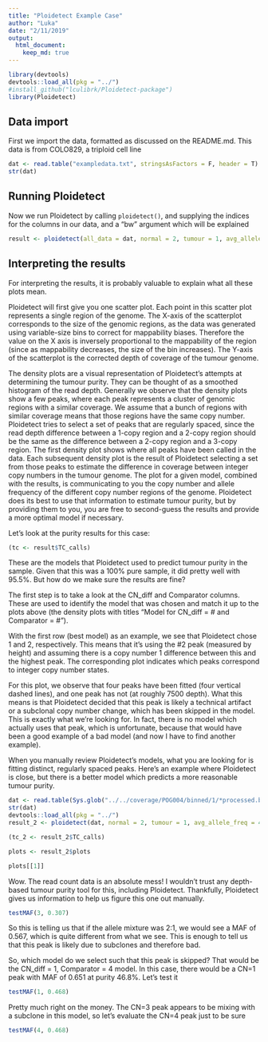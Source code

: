 ```yaml
---
title: "Ploidetect Example Case"
author: "Luka"
date: "2/11/2019"
output: 
  html_document:
    keep_md: true
---
```


```r
library(devtools)
devtools::load_all(pkg = "../")
#install_github("lculibrk/Ploidetect-package")
library(Ploidetect)
```

## Data import

First we import the data, formatted as discussed on the README.md. This data is from COLO829, a triploid cell line

```r
dat <- read.table("exampledata.txt", stringsAsFactors = F, header = T)
str(dat)
```

## Running Ploidetect

Now we run Ploidetect by calling ```ploidetect()```, and supplying the indices for the columns in our data, and a "bw" argument which will be explained

```r
result <- ploidetect(all_data = dat, normal = 2, tumour = 1, avg_allele_freq = 3, window_id = 4, window_size = 5, GC = 6, verbose = F, bw = 400, CNA_call = F)
```

## Interpreting the results

For interpreting the results, it is probably valuable to explain what all these plots mean. 

Ploidetect will first give you one scatter plot. Each point in this scatter plot represents a single region of the genome. The X-axis of the scatterplot corresponds to the size of the genomic regions, as the data was generated using variable-size bins to correct for mappability biases. Therefore the value on the X axis is inversely proportional to the mappability of the region (since as mappability decreases, the size of the bin increases). The Y-axis of the scatterplot is the corrected depth of coverage of the tumour genome. 

The density plots are a visual representation of Ploidetect's attempts at determining the tumour purity. They can be thought of as a smoothed histogram of the read depth. Generally we observe that the density plots show a few peaks, where each peak represents a cluster of genomic regions with a similar coverage. We assume that a bunch of regions with similar coverage means that those regions have the same copy number. Ploidetect tries to select a set of peaks that are regularly spaced, since the read depth difference between a 1-copy region and a 2-copy region should be the same as the difference between a 2-copy region and a 3-copy region. The first density plot shows where all peaks have been called in the data. Each subsequent density plot is the result of Ploidetect selecting a set from those peaks to estimate the difference in coverage between integer copy numbers in the tumour genome. The plot for a given model, combined with the results, is communicating to you the copy number and allele frequency of the different copy number regions of the genome. Ploidetect does its best to use that information to estimate tumour purity, but by providing them to you, you are free to second-guess the results and provide a more optimal model if necessary.

Let's look at the purity results for this case:
```r
(tc <- result$TC_calls)
```

These are the models that Ploidetect used to predict tumour purity in the sample. Given that this was a 100% pure sample, it did pretty well with 95.5%. But how do we make sure the results are fine?

The first step is to take a look at the CN_diff and Comparator columns. These are used to identify the model that was chosen and match it up to the plots above (the density plots with titles "Model for CN_diff = # and Comparator = #"). 

With the first row (best model) as an example, we see that Ploidetect chose 1 and 2, respectively. This means that it's using the #2 peak (measured by height) and assuming there is a copy number 1 difference between this and the highest peak. The corresponding plot indicates which peaks correspond to integer copy number states.

For this plot, we observe that four peaks have been fitted (four vertical dashed lines), and one peak has not (at roughly 7500 depth). What this means is that Ploidetect decided that this peak is likely a technical artifact or a subclonal copy number change, which has been skipped in the model. This is exactly what we're looking for. In fact, there is no model which actually uses that peak, which is unfortunate, because that would have been a good example of a bad model (and now I have to find another example). 

When you manually review Ploidetect's models, what you are looking for is fitting distinct, regularly spaced peaks. Here's an example where Ploidetect is close, but there is a better model which predicts a more reasonable tumour purity. 

```r
dat <- read.table(Sys.glob("../../coverage/POG004/binned/1/*processed.bed")[1], stringsAsFactors = F, header = T)
str(dat)
devtools::load_all(pkg = "../")
result_2 <- ploidetect(dat, normal = 2, tumour = 1, avg_allele_freq = 4, window_id = 3, window_size = 5, GC = 6, verbose = F, CNA_call = F)
```

```r
(tc_2 <- result_2$TC_calls)

plots <- result_2$plots

plots[[1]]
```

Wow. The read count data is an absolute mess! I wouldn't trust any depth-based tumour purity tool for this, including Ploidetect. Thankfully, Ploidetect gives us information to help us figure this one out manually.


```r
testMAF(3, 0.307)
```
So this is telling us that if the allele mixture was 2:1, we would see a MAF of 0.567, which is quite different from what we see. This is enough to tell us that this peak is likely due to subclones and therefore bad.

So, which model do we select such that this peak is skipped? That would be the CN_diff = 1, Comparator = 4 model. In this case, there would be a CN=1 peak with MAF of 0.651 at purity 46.8%. Let's test it

```r
testMAF(1, 0.468)
```

Pretty much right on the money. The CN=3 peak appears to be mixing with a subclone in this model, so let's evaluate the CN=4 peak just to be sure

```r
testMAF(4, 0.468)
```